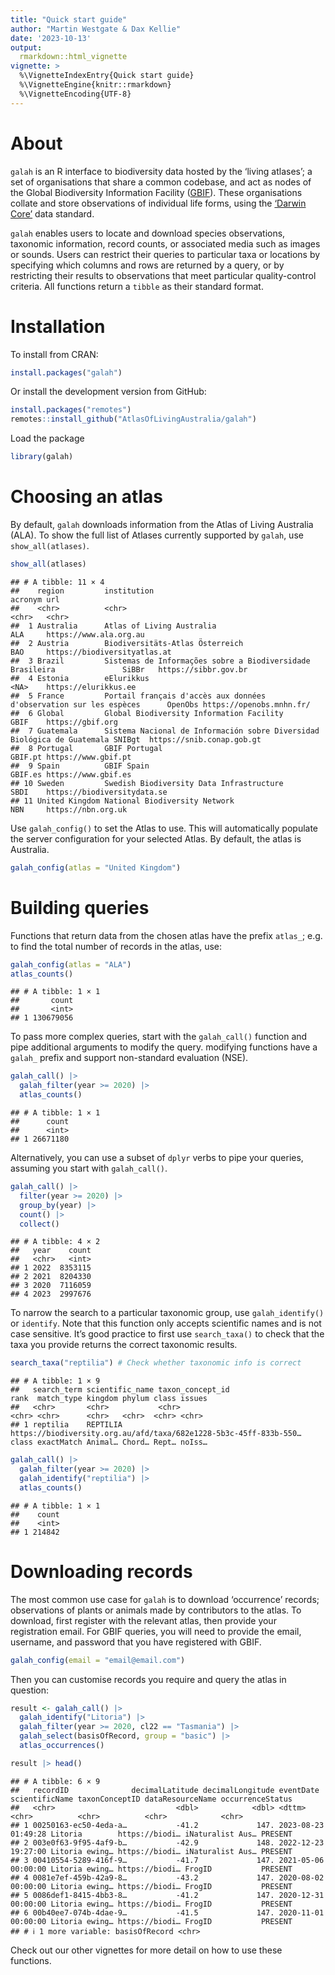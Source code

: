 ```yaml
---
title: "Quick start guide"
author: "Martin Westgate & Dax Kellie"
date: '2023-10-13'
output:
  rmarkdown::html_vignette
vignette: >
  %\VignetteIndexEntry{Quick start guide}
  %\VignetteEngine{knitr::rmarkdown}
  %\VignetteEncoding{UTF-8}
---
```

# About
`galah` is an R interface to biodiversity data hosted by the 'living atlases'; 
a set of organisations that share a common codebase, and act as nodes of the
Global Biodiversity Information Facility ([GBIF](https://www.gbif.org)). These 
organisations collate and store observations of individual life forms, using the 
['Darwin Core'](https://dwc.tdwg.org) data standard.

`galah` enables users to locate and download species observations, taxonomic
information, record counts, or associated media such as images or sounds. Users 
can restrict their queries to particular taxa or locations by specifying which 
columns and rows are returned by a query, or by restricting their results to 
observations that meet particular quality-control criteria. All functions return 
a `tibble` as their standard format.


# Installation
To install from CRAN:

```r
install.packages("galah")
```

Or install the development version from GitHub:

```r
install.packages("remotes")
remotes::install_github("AtlasOfLivingAustralia/galah")
```

Load the package

```r
library(galah)
```

# Choosing an atlas
By default, `galah` downloads information from the Atlas of Living Australia (ALA).
To show the full list of Atlases currently supported by `galah`, use 
`show_all(atlases)`.


```r
show_all(atlases)
```

```
## # A tibble: 11 × 4
##    region         institution                                                             acronym url                         
##    <chr>          <chr>                                                                   <chr>   <chr>                       
##  1 Australia      Atlas of Living Australia                                               ALA     https://www.ala.org.au      
##  2 Austria        Biodiversitäts-Atlas Österreich                                         BAO     https://biodiversityatlas.at
##  3 Brazil         Sistemas de Informações sobre a Biodiversidade Brasileira               SiBBr   https://sibbr.gov.br        
##  4 Estonia        eElurikkus                                                              <NA>    https://elurikkus.ee        
##  5 France         Portail français d'accès aux données d'observation sur les espèces      OpenObs https://openobs.mnhn.fr/    
##  6 Global         Global Biodiversity Information Facility                                GBIF    https://gbif.org            
##  7 Guatemala      Sistema Nacional de Información sobre Diversidad Biológica de Guatemala SNIBgt  https://snib.conap.gob.gt   
##  8 Portugal       GBIF Portugal                                                           GBIF.pt https://www.gbif.pt         
##  9 Spain          GBIF Spain                                                              GBIF.es https://www.gbif.es         
## 10 Sweden         Swedish Biodiversity Data Infrastructure                                SBDI    https://biodiversitydata.se 
## 11 United Kingdom National Biodiversity Network                                           NBN     https://nbn.org.uk
```

Use `galah_config()` to set the Atlas to use. This will automatically populate the 
server configuration for your selected Atlas. By default, the atlas is Australia.


```r
galah_config(atlas = "United Kingdom")
```

# Building queries
Functions that return data from the chosen atlas have the prefix `atlas_`; e.g.
to find the total number of records in the atlas, use:
  

```r
galah_config(atlas = "ALA")
atlas_counts()
```

```
## # A tibble: 1 × 1
##       count
##       <int>
## 1 130679056
```

To pass more complex queries, start with the `galah_call()` function and pipe
additional arguments to modify the query. modifying functions have a `galah_`
prefix and support non-standard evaluation (NSE).


```r
galah_call() |> 
  galah_filter(year >= 2020) |> 
  atlas_counts()
```

```
## # A tibble: 1 × 1
##      count
##      <int>
## 1 26671180
```

Alternatively, you can use a subset of `dplyr` verbs to pipe your queries, 
assuming you start with `galah_call()`.


```r
galah_call() |>
  filter(year >= 2020) |> 
  group_by(year) |>
  count() |>
  collect()
```

```
## # A tibble: 4 × 2
##   year    count
##   <chr>   <int>
## 1 2022  8353115
## 2 2021  8204330
## 3 2020  7116059
## 4 2023  2997676
```

To narrow the search to a particular taxonomic group, use `galah_identify()` or 
`identify`. Note that this function only accepts scientific names and is not case 
sensitive. It's good practice to first use `search_taxa()` to check that the taxa 
you provide returns the correct taxonomic results.


```r
search_taxa("reptilia") # Check whether taxonomic info is correct
```

```
## # A tibble: 1 × 9
##   search_term scientific_name taxon_concept_id                                                  rank  match_type kingdom phylum class issues
##   <chr>       <chr>           <chr>                                                             <chr> <chr>      <chr>   <chr>  <chr> <chr> 
## 1 reptilia    REPTILIA        https://biodiversity.org.au/afd/taxa/682e1228-5b3c-45ff-833b-550… class exactMatch Animal… Chord… Rept… noIss…
```

```r
galah_call() |>
  galah_filter(year >= 2020) |> 
  galah_identify("reptilia") |> 
  atlas_counts()
```

```
## # A tibble: 1 × 1
##    count
##    <int>
## 1 214842
```

# Downloading records
The most common use case for `galah` is to download 'occurrence' records; 
observations of plants or animals made by contributors to the atlas. To download,
first register with the relevant atlas, then provide your registration email. 
For GBIF queries, you will need to provide the email, username, and password that
you have registered with GBIF.


```r
galah_config(email = "email@email.com")
```


Then you can customise records you require and query the atlas in question:

```r
result <- galah_call() |>
  galah_identify("Litoria") |>
  galah_filter(year >= 2020, cl22 == "Tasmania") |>
  galah_select(basisOfRecord, group = "basic") |>
  atlas_occurrences()

result |> head()
```

```
## # A tibble: 6 × 9
##   recordID              decimalLatitude decimalLongitude eventDate           scientificName taxonConceptID dataResourceName occurrenceStatus
##   <chr>                           <dbl>            <dbl> <dttm>              <chr>          <chr>          <chr>            <chr>           
## 1 00250163-ec50-4eda-a…           -41.2             147. 2023-08-23 01:49:28 Litoria        https://biodi… iNaturalist Aus… PRESENT         
## 2 003e0f63-9f95-4af9-b…           -42.9             148. 2022-12-23 19:27:00 Litoria ewing… https://biodi… iNaturalist Aus… PRESENT         
## 3 00410554-5289-416f-9…           -41.7             147. 2021-05-06 00:00:00 Litoria ewing… https://biodi… FrogID           PRESENT         
## 4 0081e7ef-459b-42a9-8…           -43.2             147. 2020-08-02 00:00:00 Litoria ewing… https://biodi… FrogID           PRESENT         
## 5 0086def1-8415-4bb3-8…           -41.2             147. 2020-12-31 00:00:00 Litoria ewing… https://biodi… FrogID           PRESENT         
## 6 00b40ee7-074b-4dae-9…           -41.5             147. 2020-11-01 00:00:00 Litoria ewing… https://biodi… FrogID           PRESENT         
## # ℹ 1 more variable: basisOfRecord <chr>
```

Check out our other vignettes for more detail on how to use these functions.
